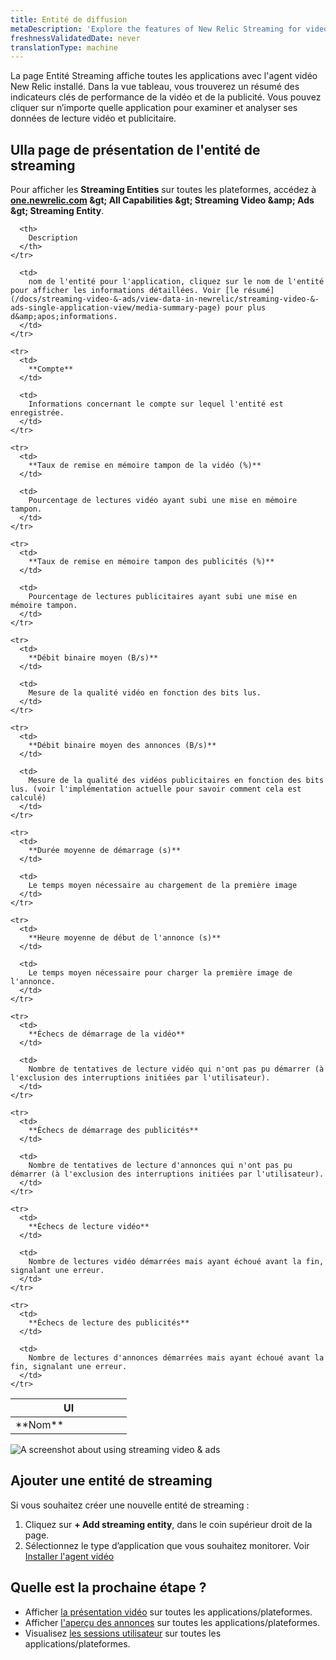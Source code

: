 ```yaml
---
title: Entité de diffusion
metaDescription: 'Explore the features of New Relic Streaming for video and ads, providing detailed insights into active entities.'
freshnessValidatedDate: never
translationType: machine
---
```


La page Entité Streaming affiche toutes les applications avec l'agent vidéo New Relic installé. Dans la vue tableau, vous trouverez un résumé des indicateurs clés de performance de la vidéo et de la publicité. Vous pouvez cliquer sur n’importe quelle application pour examiner et analyser ses données de lecture vidéo et publicitaire.

## UIla page de présentation de l'entité de streaming

Pour afficher les **Streaming Entities** sur toutes les plateformes, accédez à <DNT>**[one.newrelic.com](https://one.newrelic.com) &amp;gt; All Capabilities &amp;gt; Streaming Video &amp;amp; Ads &amp;gt; Streaming Entity**</DNT>.

<table>
  <thead>
    <tr>
      <th width="50%">
        UI
      </th>

      <th>
        Description
      </th>
    </tr>
  </thead>

  <tbody>
    <tr>
      <td>
        **Nom**
      </td>

      <td>
        nom de l'entité pour l'application, cliquez sur le nom de l'entité pour afficher les informations détaillées. Voir [le résumé](/docs/streaming-video-&-ads/view-data-in-newrelic/streaming-video-&-ads-single-application-view/media-summary-page) pour plus d&amp;apos;informations.
      </td>
    </tr>

    <tr>
      <td>
        **Compte**
      </td>

      <td>
        Informations concernant le compte sur lequel l'entité est enregistrée.
      </td>
    </tr>

    <tr>
      <td>
        **Taux de remise en mémoire tampon de la vidéo (%)**
      </td>

      <td>
        Pourcentage de lectures vidéo ayant subi une mise en mémoire tampon.
      </td>
    </tr>

    <tr>
      <td>
        **Taux de remise en mémoire tampon des publicités (%)**
      </td>

      <td>
        Pourcentage de lectures publicitaires ayant subi une mise en mémoire tampon.
      </td>
    </tr>

    <tr>
      <td>
        **Débit binaire moyen (B/s)**
      </td>

      <td>
        Mesure de la qualité vidéo en fonction des bits lus.
      </td>
    </tr>

    <tr>
      <td>
        **Débit binaire moyen des annonces (B/s)**
      </td>

      <td>
        Mesure de la qualité des vidéos publicitaires en fonction des bits lus. (voir l'implémentation actuelle pour savoir comment cela est calculé)
      </td>
    </tr>

    <tr>
      <td>
        **Durée moyenne de démarrage (s)**
      </td>

      <td>
        Le temps moyen nécessaire au chargement de la première image
      </td>
    </tr>

    <tr>
      <td>
        **Heure moyenne de début de l'annonce (s)**
      </td>

      <td>
        Le temps moyen nécessaire pour charger la première image de l'annonce.
      </td>
    </tr>

    <tr>
      <td>
        **Échecs de démarrage de la vidéo**
      </td>

      <td>
        Nombre de tentatives de lecture vidéo qui n'ont pas pu démarrer (à l'exclusion des interruptions initiées par l'utilisateur).
      </td>
    </tr>

    <tr>
      <td>
        **Échecs de démarrage des publicités**
      </td>

      <td>
        Nombre de tentatives de lecture d'annonces qui n'ont pas pu démarrer (à l'exclusion des interruptions initiées par l'utilisateur).
      </td>
    </tr>

    <tr>
      <td>
        **Échecs de lecture vidéo**
      </td>

      <td>
        Nombre de lectures vidéo démarrées mais ayant échoué avant la fin, signalant une erreur.
      </td>
    </tr>

    <tr>
      <td>
        **Échecs de lecture des publicités**
      </td>

      <td>
        Nombre de lectures d'annonces démarrées mais ayant échoué avant la fin, signalant une erreur.
      </td>
    </tr>
  </tbody>
</table>

<img title="Streamng video & ads" alt="A screenshot about using streaming video & ads" src="/images/streaming-entity.webp" />

## Ajouter une entité de streaming

Si vous souhaitez créer une nouvelle entité de streaming :

1. Cliquez sur **+ Add streaming entity**, dans le coin supérieur droit de la page.
2. Sélectionnez le type d’application que vous souhaitez monitorer. Voir [Installer l'agent vidéo](/docs/streaming-video-&-ads/installation/install-the-streaming-video-&-ads-agent/#installation)

## Quelle est la prochaine étape ?

* Afficher [la présentation vidéo](/docs/streaming-video-&-ads/view-data-in-newrelic/streaming-video-&-ads-all-platform-view/video-overview) sur toutes les applications/plateformes.
* Afficher [l'aperçu des annonces](/docs/streaming-video-&-ads/view-data-in-newrelic/streaming-video-&-ads-all-platform-view/ads-overview) sur toutes les applications/plateformes.
* Visualisez [les sessions utilisateur](/docs/streaming-video-&-ads/view-data-in-newrelic/streaming-video-&-ads-all-platform-view/user-sessions/overview) sur toutes les applications/plateformes.
